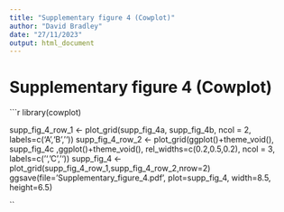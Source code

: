 ```yaml
---
title: "Supplementary figure 4 (Cowplot)"
author: "David Bradley"
date: "27/11/2023"
output: html_document
---
```


# Supplementary figure 4 (Cowplot)

```r

library(cowplot)

supp_fig_4_row_1 <- plot_grid(supp_fig_4a, supp_fig_4b, ncol = 2, labels=c('A','B',''))
supp_fig_4_row_2 <- plot_grid(ggplot()+theme_void(), supp_fig_4c ,ggplot()+theme_void(), rel_widths=c(0.2,0.5,0.2), ncol = 3, labels=c('','C',''))
supp_fig_4 <- plot_grid(supp_fig_4_row_1,supp_fig_4_row_2,nrow=2)
ggsave(file='Supplementary_figure_4.pdf', plot=supp_fig_4, width=8.5, height=6.5)

``